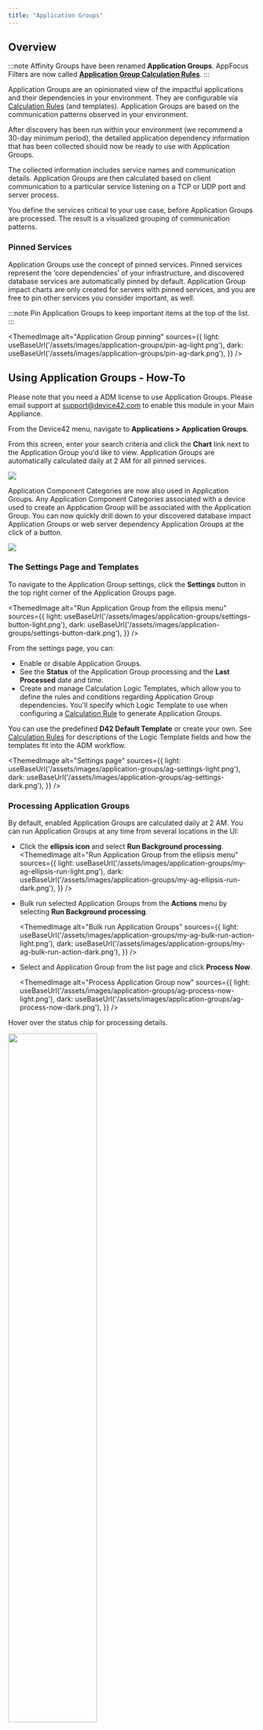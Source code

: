 ```yaml
---
title: "Application Groups"
---
```



## Overview

:::note
Affinity Groups have been renamed **Application Groups**. AppFocus Filters are now called [**Application Group Calculation Rules**](calculation-rules).
:::

Application Groups are an opinionated view of the impactful applications and their dependencies in your environment. They are configurable via [Calculation Rules](calculation-rules) (and templates). Application Groups are based on the communication patterns observed in your environment.

After discovery has been run within your environment (we recommend a 30-day minimum period), the detailed application dependency information that has been collected should now be ready to use with Application Groups.

The collected information includes service names and communication details. Application Groups are then calculated based on client communication to a particular service listening on a TCP or UDP port and server process. 

You define the services critical to your use case, before Application Groups are processed. The result is a visualized grouping of communication patterns.

### Pinned Services

Application Groups use the concept of pinned services. Pinned services represent the ‘core dependencies’ of your infrastructure, and discovered database services are automatically pinned by default. Application Group impact charts are only created for servers with pinned services, and you are free to pin other services you consider important, as well.

:::note
Pin Application Groups to keep important items at the top of the list.
:::

<ThemedImage
  alt="Application Group pinning"
  sources={{
    light: useBaseUrl('/assets/images/application-groups/pin-ag-light.png'),
    dark: useBaseUrl('/assets/images/application-groups/pin-ag-dark.png'),
  }}
/>

## Using Application Groups - How-To

Please note that you need a ADM license to use Application Groups. Please email support at [support@device42.com](mailto:support@device42.com) to enable this module in your Main Appliance.

From the Device42 menu, navigate to **Applications > Application Groups**.

From this screen, enter your search criteria and click the **Chart** link next to the Application Group you'd like to view. Application Groups are automatically calculated daily at 2 AM for all pinned services.

![](/assets/images/WEB-721_Affinity_Groups_Pic1.png)

Application Component Categories are now also used in Application Groups. Any Application Component Categories associated with a device used to create an Application Group will be associated with the Application Group. You can now quickly drill down to your discovered database impact Application Groups or web server dependency Application Groups at the click of a button.

![](/assets/images/WEB-721_Affinity_Groups_Pic2.png)

### The **Settings** Page and Templates

To navigate to the Application Group settings, click the **Settings** button in the top right corner of the Application Groups page.

  <ThemedImage
    alt="Run Application Group from the ellipsis menu"
    sources={{
      light: useBaseUrl('/assets/images/application-groups/settings-button-light.png'),
      dark: useBaseUrl('/assets/images/application-groups/settings-button-dark.png'),
    }}
  />

From the settings page, you can:

- Enable or disable Application Groups.
- See the **Status** of the Application Group processing and the **Last Processed** date and time.
- Create and manage Calculation Logic Templates, which allow you to define the rules and conditions regarding Application Group dependencies. You'll specify which Logic Template to use when configuring a [Calculation Rule](calculation-rules#create-a-new-calculation-rule) to generate Application Groups.

You can use the predefined **D42 Default Template** or create your own. See [Calculation Rules](calculation-rules#calculation-logic-templates) for descriptions of the Logic Template fields and how the templates fit into the ADM workflow.

  <ThemedImage
    alt="Settings page"
    sources={{
      light: useBaseUrl('/assets/images/application-groups/ag-settings-light.png'),
      dark: useBaseUrl('/assets/images/application-groups/ag-settings-dark.png'),
    }}
  />

### Processing Application Groups

By default, enabled Application Groups are calculated daily at 2 AM. You can run Application Groups at any time from several locations in the UI:

- Click the **ellipsis icon** and select **Run Background processing**.
  <ThemedImage
    alt="Run Application Group from the ellipsis menu"
    sources={{
      light: useBaseUrl('/assets/images/application-groups/my-ag-ellipsis-run-light.png'),
      dark: useBaseUrl('/assets/images/application-groups/my-ag-ellipsis-run-dark.png'),
    }}
  />

- Bulk run selected Application Groups from the **Actions** menu by selecting **Run Background processing**.
  
  <ThemedImage
    alt="Bulk run Application Groups"
    sources={{
      light: useBaseUrl('/assets/images/application-groups/my-ag-bulk-run-action-light.png'),
      dark: useBaseUrl('/assets/images/application-groups/my-ag-bulk-run-action-dark.png'),
    }}
  />

- Select and Application Group from the list page and click **Process Now**.
  
  <ThemedImage
    alt="Process Application Group now"
    sources={{
      light: useBaseUrl('/assets/images/application-groups/ag-process-now-light.png'),
      dark: useBaseUrl('/assets/images/application-groups/ag-process-now-dark.png'),
    }}
  />

Hover over the status chip for processing details.

  <img src={statusImage} width='60%'/>

### Issues Processing Application Groups

**Unmanaged Application Groups**

Application Groups won't run unless they are associated with a Calculation Rule. If you updated a legacy Affinity Group with a single resource, or have deleted an associated Calculation Rule, you'll see the following notification:

>The Application Group is unmanaged as it has no Calculation Rule associated. In order to add it to processing, add a fixed rule with the items in focus.

![Unmanaged Application Group Notification](/assets/images/application-groups/unmapped-ag-notice.png)

Edit or create a new rule and [select **Fixed** as the **Starting Point**](calculation-rules#starting-points) and add the orphaned resource to the rule. 

**Invalidated Application Groups**

- If you change the **Group By** configuration of a Calculation Rule, the Application Group will be invalidated. You'll get the following message:
  > This Application Group has been invalidated because its AppFocus no longer matches its Calculation Rule.

  ![Invalidated Application Group Notification](/assets/images/application-groups/invalidated-ag-notice.png)

  Reverting to the exact original **Group By** value will reactivate the existing application group.

- If an associated Calculation Rule included a custom field grouping and that custom field is deleted, the Application Group will be invalidated and processing will fail. 

  > Could not find the Custom Field to group by. Please check the Calculation Rule configuration.

  ![Invalidated Application Group Notification](/assets/images/application-groups/invalidated-ag-notice-custom-field.png)

### Pinning other 'Core' services

Application Groups are only generated for your Core services, which are those services that have been pinned in Device42. If you don't see the Application Group Impact Chart you're looking for, ensure you've pinned the relevant services. Note that only pinned service listeners will lead to the formation of an Application Group.

Navigate to your critical Core services and pin them using the dropdown menu:

![](/assets/images/Screen-Shot-2022-05-29-at-7.47.50-PM.png)

### Database Services - Pinned by default

Database services are considered 'core services' and are therefore pinned automatically. Notice the green checkmarks indicating they are already pinned:

![](/assets/images/WEB-721_Affinity_Groups_Pic4.png)

## Impact **Charts** 

- Click on a **Chart** link next to an Application Group name under the **My Application Groups** tab to view the Application Group Impact Chart.

  <ThemedImage
    alt="Chart links"
    sources={{
      light: useBaseUrl('/assets/images/application-groups/chart-links-light.png'),
      dark: useBaseUrl('/assets/images/application-groups/chart-links-dark.png'),
    }}
  />  

The Application Group Impact Chart displays the relationships between Application Components, services, and devices.

  <ThemedImage
    alt="Application Group Impact Chart"
    sources={{
      light: useBaseUrl('/assets/images/application-groups/apache-cluster-chart-light.png'),
      dark: useBaseUrl('/assets/images/application-groups/apache-cluster-chart-dark.png'),
    }}
  />  

### Chart Usability Tips  

Use the left panel controls to highlight or search for dependencies and items of interest. 

You'll be prompted to save the position of the nodes after you've moved them, or do so preemptively by clicking the **Save Node Positions** button.

- Focus on a node in the chart view using the **microscope icon**.

  ![Panel controls](/assets/images/application-groups/focus-control.gif)
  
### Relationship Lines and Metadata

[Application Components](application-components/index) are displayed as stand-alone nodes, and are connected to any associated services and devices via dotted lines.  

Impact charts include Global and Local Views. Only Application Components that are focus items are displayed in the Global View.

Click the dependency lines in the Global View to open the Local View panel displaying those relationships. 

- From the Local View, click the dependency lines between services, processes, and devices to see connection-related details and statistics: **Listener IP/FQDN**, **Protocol**, **Port**, and **Net\* Average Connections** over time (if available). 
- The dotted lines link to Application Components: the **Reason** and **What is affected** values are displayed (if available).

If you don't see this historical communication metadata, make sure you have the [**Store and Display Connection Metadata** option enabled in **Visualization** options](calculation-rules#visualization-options) of that Application Group's Calculation Rule.

  <ThemedImage
    alt="Chart lines"
    sources={{
      light: useBaseUrl('/assets/images/application-groups/oracle-chart-light.png'),
      dark: useBaseUrl('/assets/images/application-groups/oracle-chart-dark.png'),
    }}
  />  

You can also run a **Service Dependencies Report** for from the chart view page. The Services Dependencies report details all the communications for devices within an Application Group.

## Application Group Timelines

Application Group timelines make it easy to see how a given group changed over time. Changes to services and resources are marked along the timeline, indicating when they were added or removed from the group. 

The timeline can also be used to quickly navigate to specific dates of interest, including those when changes occurred.

- Click on the **Time Settings** icon to open the timeline.

  <ThemedImage
    alt="Time Settings icon"
    sources={{
      light: useBaseUrl('/assets/images/application-groups/time-settings-light.png'),
      dark: useBaseUrl('/assets/images/application-groups/time-settings-dark.png'),
    }}
  /> 

- In the timeline, select a vertical point at the bottom of the chart to see a summary of changes. Click **Show Details** to open a panel listing and linking to the changed items.

  <ThemedImage
    alt="Time Settings icon"
    sources={{
      light: useBaseUrl('/assets/images/application-groups/timeline-see-details-light.png'),
      dark: useBaseUrl('/assets/images/application-groups/timeline-see-details-dark.png'),
    }}
  /> 

- View the changes to dependency and non-dependency Application Group relationships to the timeline. Non-dependency relationships refer to those with Application Components and some resource-to-resource relationships.

  ![Timeline Changes](/assets/images/application-groups/timeline-node-changes.png)

## View the Calculation of Devices

With Application Group calculations, you can view an Application Group calculation from just about any device — open the hamburger menu, and choose **Application Group Calculation**.

<ThemedImage
  alt="Application group calculation option"
  sources={{
    light: useBaseUrl('/assets/images/application-groups/affinity-group-calculation-light.png'),
    dark: useBaseUrl('/assets/images/application-groups/affinity-group-calculation-dark.png'),
  }}
/>

<ThemedImage
  alt="Docusaurus themed image"
  sources={{
    light: useBaseUrl('/assets/images/calculation-rules/10.92.11.208_admin_core_device_14135_affinity_group_calc_light.png'),
    dark: useBaseUrl('/assets/images/calculation-rules/10.92.11.208_admin_core_device_14135_affinity_group_calc_dark.png'),
  }}
/>

On the Application Group Calculation page, you can see the dependencies of the selected device or database. Click on the device to open the summary of the device and two buttons. Click on **View** to see more information on the device, or click on **Topology** for a detailed association map.

<ThemedImage
  alt="Application group calculation detailed view"
  sources={{
    light: useBaseUrl('/assets/images/application-groups/affinity-group-calculation-view-light.png'),
    dark: useBaseUrl('/assets/images/application-groups/affinity-group-calculation-view-dark.png'),
  }}
/>

## Add Application Groups to a Business Services

You can now use a new command on the Application Group list page to quickly and easily add multiple Application Groups to an existing or new business application. Simply click up to five Application Groups on the list page and select **Add Application Groups to Business Applications** from the Actions menu.

![](/assets/images/WEB-721_Affinity_Groups_Pic9.png)

Select the Business Service you want, or add a new one, and click **Add objects to the Business Application**.

![](/assets/images/WEB-721_Affinity_Groups_Pic10.png)

The Application Groups added will be visible on the Business Application canvas. The Devices in each Application Group added will have their own color. There are up to five different colors used to help indicate which devices came from which Application Group.

![](/assets/images/WEB-721_Affinity_Groups_Pic11.png)

### Business Service Dependency Alerts

Business Services that were created from Application Groups can be configured to send alerts when dependencies are added or removed. There is a metadata linking Business Services to the Application Groups they were created from. 

:::note
Alerts on Business Applications prior to v19.05 (now Business Services) will no longer work. Please re-add the Application Group to the Business Service to enable alerts. Business Application alerts have been improved to be less noisy and more accurate and targeted.
:::

Navigate to **Analytics > Setup Alerts** and then click **Create**:

- Set **Business Service** from the available **Rule Types**.
- You can choose to be notified when a **New Application Group [is] Found** or when an **Application Group [is] Removed**. 
- Choose the Business Service you want to monitor from the **Available objects** list.
- Edit the **Notification Template** as needed.
- Add a webhook endpoint to receive the alert, if required.

<ThemedImage
  alt="Docusaurus themed image"
  sources={{
    light: useBaseUrl('/assets/images/application-groups/bs-alert-light.png'),
    dark: useBaseUrl('/assets/images/application-groups/bs-alert-dark.png'),
  }}
/>
